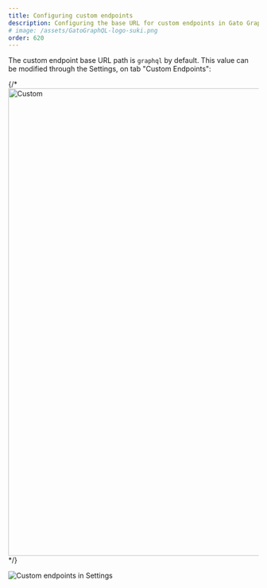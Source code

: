 ```yaml
---
title: Configuring custom endpoints
description: Configuring the base URL for custom endpoints in Gato GraphQL.
# image: /assets/GatoGraphQL-logo-suki.png
order: 620
---
```


The custom endpoint base URL path is `graphql` by default. This value can be modified through the Settings, on tab "Custom Endpoints":

{/* <Image
  src=/assets/guides/upstream/settings-custom-endpoints.png
  width="1024"
  height="940"
  alt=Custom endpoints in Settings
  caption=Custom endpoints in Settings
/> */}

![Custom endpoints in Settings](/assets/guides/upstream/settings-custom-endpoints.png)

